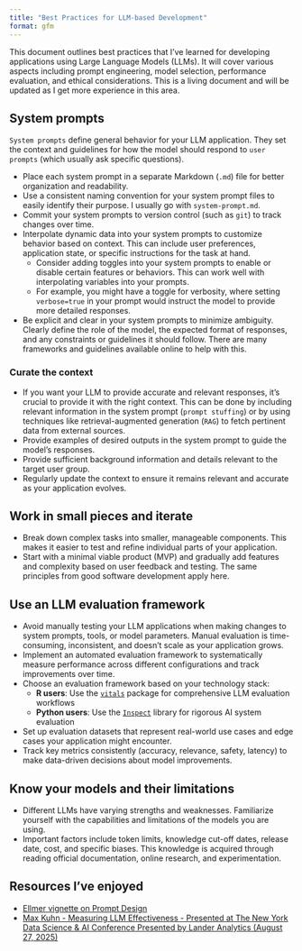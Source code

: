 ```yaml
---
title: "Best Practices for LLM-based Development"
format: gfm
---
```


This document outlines best practices that I've learned for developing applications using Large Language Models (LLMs). It will cover various aspects including prompt engineering, model selection, performance evaluation, and ethical considerations. This is a living document and will be updated as I get more experience in this area.

## System prompts

`System prompts` define general behavior for your LLM application. They set the context and guidelines for how the model should respond to `user prompts` (which usually ask specific questions).

- Place each system prompt in a separate Markdown (`.md`) file for better organization and readability.
- Use a consistent naming convention for your system prompt files to easily identify their purpose. I usually go with `system-prompt.md`.
- Commit your system prompts to version control (such as `git`) to track changes over time.
- Interpolate dynamic data into your system prompts to customize behavior based on context. This can include user preferences, application state, or specific instructions for the task at hand.
    - Consider adding toggles into your system prompts to enable or disable certain features or behaviors. This can work well with interpolating variables into your prompts.
    - For example, you might have a toggle for verbosity, where setting `verbose=true` in your prompt would instruct the model to provide more detailed responses.
- Be explicit and clear in your system prompts to minimize ambiguity. Clearly define the role of the model, the expected format of responses, and any constraints or guidelines it should follow. There are many frameworks and guidelines available online to help with this.

### Curate the context

- If you want your LLM to provide accurate and relevant responses, it's crucial to provide it with the right context. This can be done by including relevant information in the system prompt (`prompt stuffing`) or by using techniques like retrieval-augmented generation (`RAG`) to fetch pertinent data from external sources.
- Provide examples of desired outputs in the system prompt to guide the model's responses.
- Provide sufficient background information and details relevant to the target user group.
- Regularly update the context to ensure it remains relevant and accurate as your application evolves.

## Work in small pieces and iterate

- Break down complex tasks into smaller, manageable components. This makes it easier to test and refine individual parts of your application.
- Start with a minimal viable product (MVP) and gradually add features and complexity based on user feedback and testing. The same principles from good software development apply here.

## Use an LLM evaluation framework

- Avoid manually testing your LLM applications when making changes to system prompts, tools, or model parameters. Manual evaluation is time-consuming, inconsistent, and doesn't scale as your application grows.
- Implement an automated evaluation framework to systematically measure performance across different configurations and track improvements over time.
- Choose an evaluation framework based on your technology stack:
    - **R users**: Use the [`vitals`](https://vitals.tidyverse.org/index.html) package for comprehensive LLM evaluation workflows
    - **Python users**: Use the [`Inspect`](https://inspect.aisi.org.uk/) library for rigorous AI system evaluation
- Set up evaluation datasets that represent real-world use cases and edge cases your application might encounter.
- Track key metrics consistently (accuracy, relevance, safety, latency) to make data-driven decisions about model improvements.

## Know your models and their limitations

- Different LLMs have varying strengths and weaknesses. Familiarize yourself with the capabilities and limitations of the models you are using. 
- Important factors include token limits, knowledge cut-off dates, release date, cost, and specific biases. This knowledge is acquired through reading official documentation, online research, and experimentation.

## Resources I've enjoyed

- [Ellmer vignette on Prompt Design](https://ellmer.tidyverse.org/articles/prompt-design.html)
- [Max Kuhn - Measuring LLM Effectiveness -  Presented at The New York Data Science & AI Conference Presented by Lander Analytics (August 27, 2025)](https://www.youtube.com/embed/TQKbaIR-8J4)